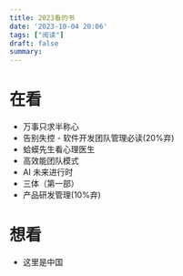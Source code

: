 ```yaml
---
title: 2023看的书
date: '2023-10-04 20:06'
tags: ["阅读"]
draft: false
summary: 
---
```

# 在看

- 万事只求半称心
- 告别失控 - 软件开发团队管理必读(20%弃)
- 蛤蟆先生看心理医生
- 高效能团队模式
- AI 未来进行时
- 三体（第一部）
- 产品研发管理(10%弃)

# 想看

- 这里是中国
